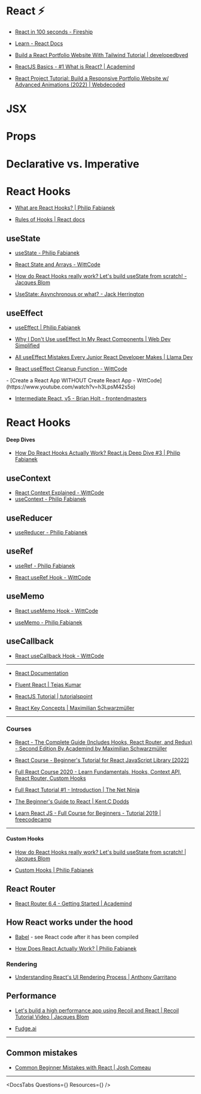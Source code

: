 
# React ⚡️



<div class="beginner">

- [React in 100 seconds - Fireship](https://www.youtube.com/watch?v=Tn6-PIqc4UM)

- [Learn - React Docs](https://react.dev/learn)

- [Build a React Portfolio Website With Tailwind Tutorial | developedbyed](https://www.youtube.com/watch?v=k-Pi5ZMxHWY)

- [ReactJS Basics - #1 What is React? | Academind](https://www.youtube.com/watch?v=JPT3bFIwJYA&list=PL55RiY5tL51oyA8euSROLjMFZbXaV7skS)

- [React Project Tutorial: Build a Responsive Portfolio Website w/ Advanced Animations (2022) | Webdecoded](https://www.youtube.com/watch?v=hYv6BM2fWd8)

# JSX

# Props

# Declarative vs. Imperative

# React Hooks

- [What are React Hooks? | Philip Fabianek](https://www.youtube.com/watch?v=IoNZLdvjRqE)

- [Rules of Hooks | React docs](https://legacy.reactjs.org/docs/hooks-rules.html)

## useState

- [useState - Philip Fabianek](https://www.youtube.com/watch?v=R_7jddGPWcs)

- [React State and Arrays - WittCode](https://www.youtube.com/watch?v=z38oClN4QfU)

- [How do React Hooks really work? Let's build useState from scratch! - Jacques Blom](https://www.youtube.com/watch?v=_qkX3yAmgEw)

- [UseState: Asynchronous or what? - Jack Herrington](https://www.youtube.com/watch?v=RAJD4KpX8LA)

## useEffect

- [useEffect | Philip Fabianek](https://www.youtube.com/watch?v=4FWNb0a8bwg)

- [Why I Don't Use useEffect In My React Components | Web Dev Simplified](https://www.youtube.com/watch?v=MFj_S0Nof90)

- [All useEffect Mistakes Every Junior React Developer Makes | Llama Dev](https://www.youtube.com/watch?v=QQYeipc_cik)


<div class="intermediate">

- [React useEffect Cleanup Function - WittCode](https://www.youtube.com/watch?v=V8FvyuObouc)

</div>


</div>

<div class="intermediate">
- [Create a React App WITHOUT Create React App - WittCode](https://www.youtube.com/watch?v=h3LpsM42s5o)


- [Intermediate React, v5 - Brian Holt - frontendmasters](https://frontendmasters.com/courses/intermediate-react-v5/)

# React Hooks


#### Deep Dives

- [How Do React Hooks Actually Work? React.js Deep Dive #3 | Philip Fabianek](https://www.youtube.com/watch?v=1VVfMVQabx0)

## useContext

- [React Context Explained - WittCode](https://www.youtube.com/watch?v=vhg1SDFqy_c)
- [useContext - Philip Fabianek](https://www.youtube.com/watch?v=RBiRcVKXP2Q)

## useReducer

- [useReducer - Philip Fabianek](https://www.youtube.com/watch?v=xWTOohS-6eo)

## useRef

- [useRef - Philip Fabianek](https://www.youtube.com/watch?v=1dzufONCeek)

- [React useRef Hook - WittCode](https://www.youtube.com/watch?v=oMHQDIVt7qA)

## useMemo

- [React useMemo Hook - WittCode](https://www.youtube.com/watch?v=tsa0cqWfOe8)

- [useMemo - Philip Fabianek](https://www.youtube.com/watch?v=JGtVj_P9XEE)

## useCallback

- [React useCallback Hook - WittCode](https://www.youtube.com/watch?v=N7mu930njss)

</div>


<div class="expert">



</div>

---

- [React Documentation](https://beta.reactjs.org/learn/describing-the-ui)

- [Fluent React | Tejas Kumar](https://learning.oreilly.com/library/view/fluent-react/9781098138707/)

- [ReactJS Tutorial | tutorialspoint](https://www.tutorialspoint.com/reactjs/index.htm)

- [React Key Concepts | Maximilian Schwarzmüller](https://www.amazon.com/React-Key-Concepts-Consolidate-knowledge-ebook/dp/B0B3XRRYHN/)

---

### Courses

- [React - The Complete Guide (Includes Hooks, React Router, and Redux) - Second Edition By Academind by Maximilian Schwarzmüller](https://learning.oreilly.com/videos/react-the/9781801812603/)

- [React Course - Beginner's Tutorial for React JavaScript Library [2022]](https://www.youtube.com/watch?v=bMknfKXIFA8)

- [Full React Course 2020 - Learn Fundamentals, Hooks, Context API, React Router, Custom Hooks](https://www.youtube.com/watch?v=4UZrsTqkcW4)

- [Full React Tutorial #1 - Introduction | The Net Ninja](https://www.youtube.com/watch?v=j942wKiXFu8&list=PL4cUxeGkcC9gZD-Tvwfod2gaISzfRiP9d)

- [The Beginner's Guide to React | Kent.C Dodds](https://egghead.io/courses/the-beginner-s-guide-to-react)

- [Learn React JS - Full Course for Beginners - Tutorial 2019 | freecodecamp](https://www.youtube.com/watch?v=DLX62G4lc44)

---


#### Custom Hooks

- [How do React Hooks really work? Let's build useState from scratch! | Jacques Blom](https://www.youtube.com/watch?v=_qkX3yAmgEw)

- [Custom Hooks | Philip Fabianek](https://www.youtube.com/watch?v=6q25rROE2Ac)

## React Router

- [React Router 6.4 - Getting Started | Academind](https://www.youtube.com/watch?v=L2kzUg6IzxM)

## How React works under the hood

- [Babel](https://babeljs.io/) - see React code after it has been compiled

- [How Does React Actually Work? | Philip Fabianek](https://www.youtube.com/watch?v=7YhdqIR2Yzo)

### Rendering

- [Understanding React's UI Rendering Process | Anthony Garritano](https://www.youtube.com/watch?v=i793Qm6kv3U)

## Performance

- [Let's build a high performance app using Recoil and React | Recoil Tutorial Video | Jacques Blom](https://www.youtube.com/watch?v=9JVE8OGRSlA&t=1s)

- [Fudge.ai](https://www.fudge.ai/)

---

## Common mistakes

- [Common Beginner Mistakes with React | Josh Comeau](https://www.joshwcomeau.com/react/common-beginner-mistakes/)

---

<DocsTabs Questions={<Questions />} Resources={<Resources />} />
